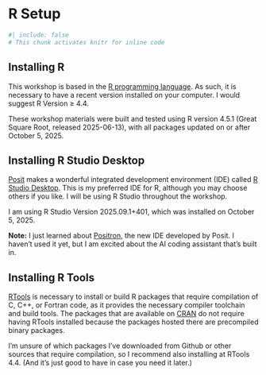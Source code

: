 # R Setup {#sec-r-setup}

```r
#| include: false
# This chunk activates knitr for inline code
```

## Installing R

This workshop is based in the [R programming language](https://www.r-project.org/){target="_blank"}. 
As such, it is necessary to have a recent version installed on your computer. I would suggest R Version $\geq$ 4.4. 

These workshop materials were built and tested using R version 4.5.1 (Great Square Root, released 2025-06-13), with all packages updated on or after October 5, 2025.

## Installing R Studio Desktop

[Posit](https://posit.co/){target="_blank"} makes a wonderful integrated development environment (IDE) called [R Studio Desktop](https://posit.co/download/rstudio-desktop/){target="_blank"}. 
This is my preferred IDE for R, although you may choose others if you like. I will be using R Studio throughout the workshop.

I am using R Studio Version 2025.09.1+401, which was installed on October 5, 2025.

**Note:** I just learned about [Positron](https://positron.posit.co/){target="_blank"}, the new IDE developed by Posit. I haven't used it yet, but I am excited about the AI coding assistant that's built in.

## Installing R Tools

[RTools](https://cran.r-project.org/bin/windows/Rtools/){target="_blank"} is necessary to install or build R packages that require compilation of C, C++, or Fortran code, as it provides the necessary compiler toolchain and build tools. 
The packages that are available on [CRAN](https://cran.rstudio.com/){target="_blank"} do not require having RTools installed because the packages hosted there are precompiled binary packages.

I'm unsure of which packages I've downloaded from Github or other sources that require compilation, so I recommend also installing at RTools 4.4. 
(And it's just good to have in case you need it later.)
